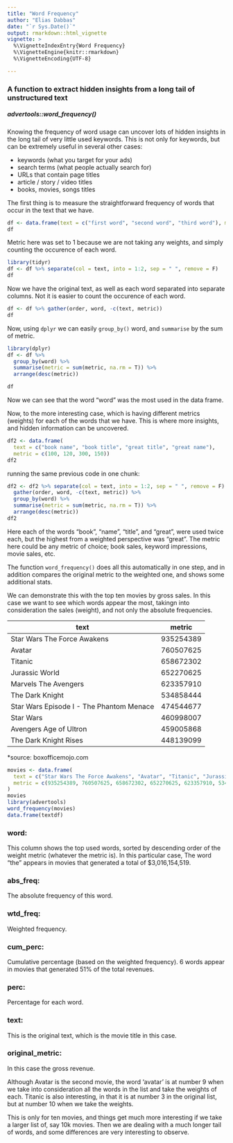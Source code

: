 ```yaml
---
title: "Word Frequency"
author: "Elias Dabbas"
date: "`r Sys.Date()`"
output: rmarkdown::html_vignette
vignette: >
  %\VignetteIndexEntry{Word Frequency}
  %\VignetteEngine{knitr::rmarkdown}
  %\VignetteEncoding{UTF-8}

---
```


### A function to extract hidden insights from a long tail of unstructured text

#####            advertools::word_frequency()

Knowing the frequency of word usage can uncover lots of hidden insights in the long tail of very little used keywords. This is not only for keywords, but can be extremely useful in several other cases: 

- keywords (what you target for your ads)
- search terms (what people actually search for)
- URLs that contain page titles
- article / story / video titles
- books, movies, songs titles

The first thing is to measure the straightforward frequency of words that occur in the text that we have.

```r
df <- data.frame(text = c("first word", "second word", "third word"), metric = 1)
df
```

Metric here was set to 1 because we are not taking any weights, and simply counting the occurence of each word. 

```r
library(tidyr)
df <- df %>% separate(col = text, into = 1:2, sep = " ", remove = F)
df

```
Now we have the original text, as well as each word separated into separate columns. Not it is easier to count the occurence of each word. 

```r
df <- df %>% gather(order, word, -c(text, metric))
df
```
Now, using `dplyr` we can easily `group_by()` word, and `summarise` by the sum of metric.
```r
library(dplyr)
df <- df %>% 
  group_by(word) %>% 
  summarise(metric = sum(metric, na.rm = T)) %>% 
  arrange(desc(metric))

df
```
Now we can see that the word "word" was the most used in the data frame. 

Now, to the more interesting case, which is having different metrics (weights) for each of the words that we have. This is where more insights, and hidden information can be uncovered. 

```r
df2 <- data.frame(
  text = c("book name", "book title", "great title", "great name"), 
  metric = c(100, 120, 300, 150))
df2
```
running the same previous code in one chunk: 
```r
df2 <- df2 %>% separate(col = text, into = 1:2, sep = " ", remove = F) %>% 
  gather(order, word, -c(text, metric)) %>% 
  group_by(word) %>% 
  summarise(metric = sum(metric, na.rm = T)) %>% 
  arrange(desc(metric))
df2
```
Here each of the words "book", "name", "title", and "great", were used twice each, but the highest from a weighted perspective was "great". 
The metric here could be any metric of choice; book sales, keyword impressions, movie sales, etc. 

The function `word_frequency()` does all this automatically in one step, and in addition compares the original metric to the weighted one, and shows some additional stats. 

We can demonstrate this with the top ten movies by gross sales. In this case we want to see which words appear the most, takingn into consideration the sales (weight), and not only the absolute frequencies.


|text                                      | metric   |  
|------------------------------------------|----------| 
|Star Wars The Force Awakens               |935254389 | 
|Avatar                                    |760507625 | 
|Titanic                                   |658672302 | 
|Jurassic World                            |652270625 | 
|Marvels The Avengers                      |623357910 | 
|The Dark Knight                           |534858444 | 
|Star Wars Episode I - The Phantom Menace  |474544677 |  
|Star Wars                                 |460998007 | 
|Avengers Age of Ultron                    |459005868 | 
|The Dark Knight Rises                     |448139099 | 

*source: boxofficemojo.com 

```r

movies <- data.frame(
  text = c("Star Wars The Force Awakens", "Avatar", "Titanic", "Jurassic World", "Marvels The Avengers", "The Dark Knight", "Star Wars Episode I - The Phantom Menace", "Star Wars", "Avengers Age of Ultron", "The Dark Knight Rises"),
  metric = c(935254389, 760507625, 658672302, 652270625, 623357910, 534858444, 474544677, 460998007, 459005868, 448139099)
)
movies
library(advertools)
word_frequency(movies)
data.frame(textdf)

```

### word: 
This column shows the top used words, sorted by descending order of the weight metric (whatever the metric is).
In this particular case, The word "the" appears in movies that generated a total of $3,016,154,519.

### abs_freq: 
The absolute frequency of this word. 

### wtd_freq: 
Weighted frequency. 

### cum_perc: 
Cumulative percentage (based on the weighted frequency). 6 words appear in movies that generated 51% of the total revenues. 

### perc: 
Percentage for each word.

### text: 
This is the original text, which is the movie title in this case.    

### original_metric: 
In this case the gross revenue.

Although Avatar is the second movie, the word 'avatar' is at number 9 when we take into consideration all the words in the list and take the weights of each. Titanic is also interesting, in that it is at number 3 in the original list, but at number 10 when we take the weights. 

This is only for ten movies, and things get much more interesting if we take a larger list of, say 10k movies. Then we are dealing with a much longer tail of words, and some differences are very interesting to observe. 























